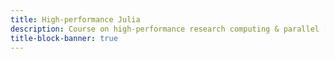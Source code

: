 ```yaml
---
title: High-performance Julia
description: Course on high-performance research computing & parallel [![](img/julia.png){width="4%" fig-alt="noshadow"}](https://julialang.org/)
title-block-banner: true
---
```



